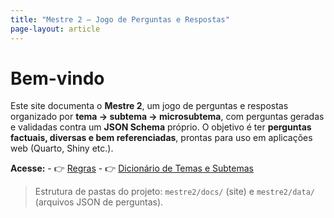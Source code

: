 ```yaml
---
title: "Mestre 2 — Jogo de Perguntas e Respostas"
page-layout: article
---
```


# Bem-vindo

Este site documenta o **Mestre 2**, um jogo de perguntas e respostas organizado por **tema → subtema → microsubtema**, com perguntas geradas e validadas contra um **JSON Schema** próprio. O objetivo é ter **perguntas factuais, diversas e bem referenciadas**, prontas para uso em aplicações web (Quarto, Shiny etc.).

**Acesse:**
- 👉 [Regras](regras.md)
- 👉 [Dicionário de Temas e Subtemas](dicionario_temas_subtemas.md)

> Estrutura de pastas do projeto: `mestre2/docs/` (site) e `mestre2/data/` (arquivos JSON de perguntas).
